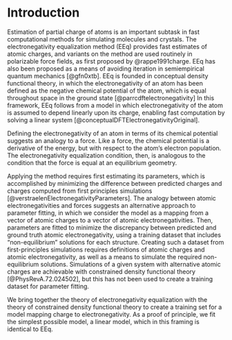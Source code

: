 # Introduction

Estimation of partial charge of atoms is an important subtask in fast computational methods for simulating molecules and crystals.
The electronegativity equalization method (EEq) provides fast estimates of atomic charges, and variants on the method are used routinely in polarizable force fields, as first proposed by @rappe1991charge.
EEq has also been proposed as a means of avoiding iteration in semiempirical quantum mechanics [@gfn0xtb].
EEq is founded in conceptual density functional theory, in which the electronegativity of an atom has been defined as the negative chemical potential of the atom, which is equal throughout space in the ground state [@parrcdftelectronegativity]
In this framework, EEq follows from a model in which electronegativity of the atom is assumed to depend linearly upon its charge, enabling fast computation by solving a linear system [@conceptualDFTElectronegativityOriginal].

Defining the electronegativity of an atom in terms of its chemical potential suggests an analogy to a force.
Like a force, the chemical potential is a derivative of the energy, but with respect to the atom's electron population.
The electronegativity equalization condition, then, is analogous to the condition that the force is equal at an equilibrium geometry.

Applying the method requires first estimating its parameters, which is accomplished by minimizing the difference between predicted charges and charges computed from first principles simulations [@verstraelenElectronegativityParameters].
The analogy between atomic electronegativities and forces suggests an alternative approach to parameter fitting, in which we consider the model as a mapping from a vector of atomic charges to a vector of atomic electronegativities.
Then, parameters are fitted to minimize the discrepancy between predicted and ground truth atomic electronegativity, using a training dataset that includes "non-equilibrium" solutions for each structure.
Creating such a dataset from first-principles simulations requires definitions of atomic charges and atomic electronegativity, as well as a means to simulate the required non-equilibrium solutions.
Simulations of a given system with alternative atomic charges are achievable with constrained density functional theory [@PhysRevA.72.024502], but this has not been used to create a training dataset for parameter fitting.

We bring together the theory of electronegativity equalization with the theory of constrained density functional theory to create a training set for a model mapping charge to electronegativity.
As a proof of principle, we fit the simplest possible model, a linear model, which in this framing is identical to EEq.
